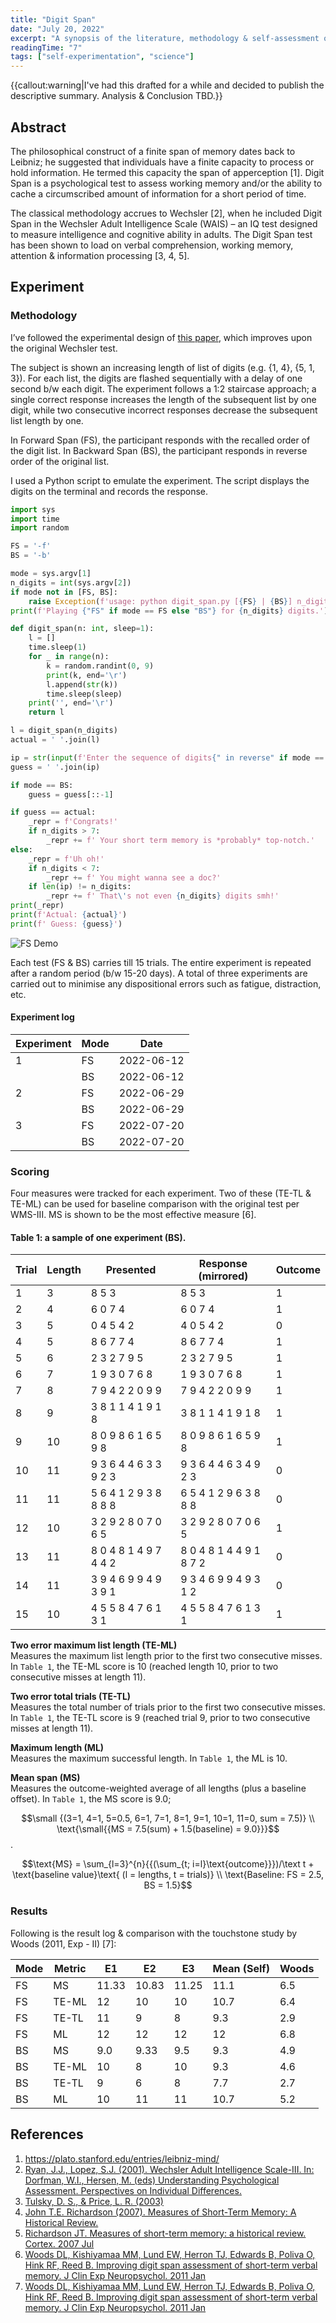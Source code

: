 ```yaml
---
title: "Digit Span"
date: "July 20, 2022"
excerpt: "A synopsis of the literature, methodology & self-assessment of using Digit Span to quantify & evaluate short-term memory."
readingTime: "7"
tags: ["self-experimentation", "science"]
---
```


{{callout:warning|I've had this drafted for a while and decided to publish the descriptive summary. Analysis & Conclusion TBD.}}

## Abstract

The philosophical construct of a finite span of memory dates back to Leibniz; he suggested that individuals have a finite capacity to process or hold information. He termed this capacity the span of apperception [1]. Digit Span is a psychological test to assess working memory and/or the ability to cache a circumscribed amount of information for a short period of time.

The classical methodology accrues to Wechsler [2], when he included Digit Span in the Wechsler Adult Intelligence Scale (WAIS) – an IQ test designed to measure intelligence and cognitive ability in adults. The Digit Span test has been shown to load on verbal comprehension, working memory, attention & information processing [3, 4, 5].

## Experiment

### Methodology

I’ve followed the experimental design of [this paper](https://www.ncbi.nlm.nih.gov/pmc/articles/PMC2978794/), which improves upon the original Wechsler test.

The subject is shown an increasing length of list of digits (e.g. {1, 4}, {5, 1, 3}). For each list, the digits are flashed sequentially with a delay of one second b/w each digit. The experiment follows a 1:2 staircase approach; a single correct response increases the length of the subsequent list by one digit, while two consecutive incorrect responses decrease the subsequent list length by one.

In Forward Span (FS), the participant responds with the recalled order of the digit list. In Backward Span (BS), the participant responds in reverse order of the original list.

I used a Python script to emulate the experiment. The script displays the digits on the terminal and records the response.

```python
import sys
import time
import random

FS = '-f'
BS = '-b'

mode = sys.argv[1]
n_digits = int(sys.argv[2])
if mode not in [FS, BS]:
    raise Exception(f'usage: python digit_span.py [{FS} | {BS}] n_digits')
print(f'Playing {"FS" if mode == FS else "BS"} for {n_digits} digits.')

def digit_span(n: int, sleep=1):
    l = []
    time.sleep(1)
    for _ in range(n):
        k = random.randint(0, 9)
        print(k, end='\r')
        l.append(str(k))
        time.sleep(sleep)
    print('', end='\r')
    return l

l = digit_span(n_digits)
actual = ' '.join(l)

ip = str(input(f'Enter the sequence of digits{" in reverse" if mode == BS else ""}: '))
guess = ' '.join(ip)

if mode == BS:
    guess = guess[::-1]

if guess == actual:
    _repr = f'Congrats!'
    if n_digits > 7:
        _repr += f' Your short term memory is *probably* top-notch.'
else:
    _repr = f'Uh oh!'
    if n_digits < 7:
        _repr += f' You might wanna see a doc?'
    if len(ip) != n_digits:
        _repr += f' That\'s not even {n_digits} digits smh!'
print(_repr)
print(f'Actual: {actual}')
print(f' Guess: {guess}')
```

![FS Demo](/images/ds221.gif)

Each test (FS & BS) carries till 15 trials. The entire experiment is repeated after a random period (b/w 15-20 days). A total of three experiments are carried out to minimise any dispositional errors such as fatigue, distraction, etc.

#### Experiment log

| Experiment | Mode | Date       |
|------------|------|------------|
| 1          | FS   | 2022-06-12 |
|            | BS   | 2022-06-12 |
| 2          | FS   | 2022-06-29 |
|            | BS   | 2022-06-29 |
| 3          | FS   | 2022-07-20 |
|            | BS   | 2022-07-20 |

### Scoring

Four measures were tracked for each experiment. Two of these (TE-TL & TE-ML) can be used for baseline comparison with the original test per WMS-III. MS is shown to be the most effective measure [6].

#### Table 1: a sample of one experiment (BS).

| Trial | Length | Presented        | Response (mirrored) | Outcome |
|-------|--------|------------------|----------------------|---------|
| 1     | 3      | 8 5 3            | 8 5 3                | 1       |
| 2     | 4      | 6 0 7 4          | 6 0 7 4              | 1       |
| 3     | 5      | 0 4 5 4 2        | 4 0 5 4 2            | 0       |
| 4     | 5      | 8 6 7 7 4        | 8 6 7 7 4            | 1       |
| 5     | 6      | 2 3 2 7 9 5      | 2 3 2 7 9 5          | 1       |
| 6     | 7      | 1 9 3 0 7 6 8    | 1 9 3 0 7 6 8        | 1       |
| 7     | 8      | 7 9 4 2 2 0 9 9  | 7 9 4 2 2 0 9 9      | 1       |
| 8     | 9      | 3 8 1 1 4 1 9 1 8| 3 8 1 1 4 1 9 1 8    | 1       |
| 9     | 10     | 8 0 9 8 6 1 6 5 9 8 | 8 0 9 8 6 1 6 5 9 8| 1       |
| 10    | 11     | 9 3 6 4 4 6 3 3 9 2 3 | 9 3 6 4 4 6 3 4 9 2 3 | 0   |
| 11    | 11     | 5 6 4 1 2 9 3 8 8 8 8| 6 5 4 1 2 9 6 3 8 8 8| 0       |
| 12    | 10     | 3 2 9 2 8 0 7 0 6 5| 3 2 9 2 8 0 7 0 6 5  | 1       |
| 13    | 11     | 8 0 4 8 1 4 9 7 4 4 2| 8 0 4 8 1 4 4 9 1 8 7 2| 0     |
| 14    | 11     | 3 9 4 6 9 9 4 9 3 9 1| 9 3 4 6 9 9 4 9 3 1 2| 0      |
| 15    | 10     | 4 5 5 8 4 7 6 1 3 1| 4 5 5 8 4 7 6 1 3 1  | 1       |

**Two error maximum list length (TE-ML)**\
Measures the maximum list length prior to the first two consecutive misses. In `Table 1`, the TE-ML score is 10 (reached length 10, prior to two consecutive misses at length 11).

**Two error total trials (TE-TL)**\
Measures the total number of trials prior to the first two consecutive misses. In `Table 1`, the TE-TL score is 9 (reached trial 9, prior to two consecutive misses at length 11).

**Maximum length (ML)**\
Measures the maximum successful length. In `Table 1`, the ML is 10.

**Mean span (MS)**\
Measures the outcome-weighted average of all lengths (plus a baseline offset). In `Table 1`, the MS score is 9.0;

$$\small {(3=1, 4=1, 5=0.5, 6=1, 7=1, 8=1, 9=1, 10=1, 11=0, sum = 7.5)} \\ \text{\small{{MS = 7.5(sum) + 1.5(baseline) = 9.0}}}$$.

$$\text{MS} = \sum_{l=3}^{n}{{(\sum_{t; i=l}\text{outcome}}})/\text t + \text{baseline value}\text{ (l = lengths, t = trials)}
\\ \text{Baseline: FS = 2.5, BS = 1.5}$$

### Results

Following is the result log & comparison with the touchstone study by Woods (2011, Exp - II) [7]:

| Mode | Metric  | E1    | E2    | E3    | Mean (Self) | Woods |
|------|---------|-------|-------|-------|-------------|--------|
| FS   | MS      | 11.33 | 10.83 | 11.25 | 11.1        | 6.5    |
| FS   | TE-ML   | 12    | 10    | 10    | 10.7        | 6.4    |
| FS   | TE-TL   | 11    | 9     | 8     | 9.3         | 2.9    |
| FS   | ML      | 12    | 12    | 12    | 12          | 6.8    |
| BS   | MS      | 9.0   | 9.33  | 9.5   | 9.3         | 4.9    |
| BS   | TE-ML   | 10    | 8     | 10    | 9.3         | 4.6    |
| BS   | TE-TL   | 9     | 6     | 8     | 7.7         | 2.7    |
| BS   | ML      | 10    | 11    | 11    | 10.7        | 5.2    |

## References

1. https://plato.stanford.edu/entries/leibniz-mind/
2. [Ryan, J.J., Lopez, S.J. (2001). Wechsler Adult Intelligence Scale-III. In: Dorfman, W.I., Hersen, M. (eds) Understanding Psychological Assessment. Perspectives on Individual Differences.](https://link.springer.com/chapter/10.1007/978-1-4615-1185-4_2)
3. [Tulsky, D. S., & Price, L. R. (2003)](https://psycnet.apa.org/record/2003-06188-005)
4. [John T.E. Richardson (2007). Measures of Short-Term Memory: A Historical Review.](https://sci-hub.hkvisa.net/10.1016/s0010-9452(08)70493-3)
5. [Richardson JT. Measures of short-term memory: a historical review. Cortex. 2007 Jul](https://pubmed.ncbi.nlm.nih.gov/17715798/)
6. [Woods DL, Kishiyamaa MM, Lund EW, Herron TJ, Edwards B, Poliva O, Hink RF, Reed B. Improving digit span assessment of short-term verbal memory. J Clin Exp Neuropsychol. 2011 Jan](https://www.ncbi.nlm.nih.gov/pmc/articles/PMC2978794/)
7. [Woods DL, Kishiyamaa MM, Lund EW, Herron TJ, Edwards B, Poliva O, Hink RF, Reed B. Improving digit span assessment of short-term verbal memory. J Clin Exp Neuropsychol. 2011 Jan](https://pubmed.ncbi.nlm.nih.gov/20680884/)
